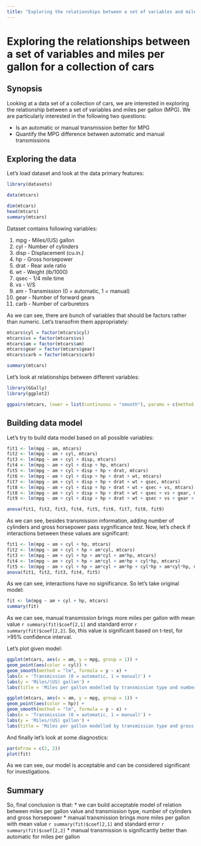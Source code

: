 ```yaml
---
title: "Exploring the relationships between a set of variables and miles per gallon for a collection of cars"
---
```


# Exploring the relationships between a set of variables and miles per gallon for a collection of cars

## Synopsis

Looking at a data set of a collection of cars, we are interested in exploring the relationship between a set of variables and miles per gallon (MPG). We are particularly interested in the following two questions:

* Is an automatic or manual transmission better for MPG
* Quantify the MPG difference between automatic and manual transmissions

## Exploring the data

Let's load dataset and look at the data primary features:

```r
library(datasets)

data(mtcars)

dim(mtcars)
head(mtcars)
summary(mtcars)
```

Dataset contains following variables:

1. mpg - Miles/(US) gallon
1. cyl - Number of cylinders
1. disp - Displacement (cu.in.)
1. hp - Gross horsepower
1. drat - Rear axle ratio
1. wt - Weight (lb/1000)
1. qsec - 1/4 mile time
1. vs - V/S
1. am - Transmission (0 = automatic, 1 = manual)
1. gear - Number of forward gears
1. carb - Number of carburetors

As we can see, there are bunch of variables that should be factors rather than numeric. Let's transofrm them appropriately:

```r
mtcars$cyl = factor(mtcars$cyl)
mtcars$vs = factor(mtcars$vs)
mtcars$am = factor(mtcars$am)
mtcars$gear = factor(mtcars$gear)
mtcars$carb = factor(mtcars$carb)

summary(mtcars)
```

Let's look at relationships between different variables:

```r
library(GGally)
library(ggplot2)

ggpairs(mtcars, lower = list(continuous = "smooth"), params = c(method = "loess"))
```

## Building data model

Let's try to build data model based on all possible variables:

```r
fit1 <- lm(mpg ~ am, mtcars)
fit2 <- lm(mpg ~ am + cyl, mtcars)
fit3 <- lm(mpg ~ am + cyl + disp, mtcars)
fit4 <- lm(mpg ~ am + cyl + disp + hp, mtcars)
fit5 <- lm(mpg ~ am + cyl + disp + hp + drat, mtcars)
fit6 <- lm(mpg ~ am + cyl + disp + hp + drat + wt, mtcars)
fit7 <- lm(mpg ~ am + cyl + disp + hp + drat + wt + qsec, mtcars)
fit8 <- lm(mpg ~ am + cyl + disp + hp + drat + wt + qsec + vs, mtcars)
fit8 <- lm(mpg ~ am + cyl + disp + hp + drat + wt + qsec + vs + gear, mtcars)
fit9 <- lm(mpg ~ am + cyl + disp + hp + drat + wt + qsec + vs + gear + carb, mtcars)

anova(fit1, fit2, fit3, fit4, fit5, fit6, fit7, fit8, fit9)
```

As we can see, besides transmission information, adding number of cylinders and gross horsepower pass sygnificance test. Now, let's check if interactions between these values are significant:

```r
fit1 <- lm(mpg ~ am + cyl + hp, mtcars)
fit2 <- lm(mpg ~ am + cyl + hp + am*cyl, mtcars)
fit3 <- lm(mpg ~ am + cyl + hp + am*cyl + am*hp, mtcars)
fit4 <- lm(mpg ~ am + cyl + hp + am*cyl + am*hp + cyl*hp, mtcars)
fit5 <- lm(mpg ~ am + cyl + hp + am*cyl + am*hp + cyl*hp + am*cyl*hp, mtcars)
anova(fit1, fit2, fit3, fit4, fit5)
```

As we can see, interactions have no significance. So let's take original model:

```r
fit <- lm(mpg ~ am + cyl + hp, mtcars)
summary(fit)
```

As we can see, manual transmission brings more miles per gallon with mean value `r summary(fit)$coef[2,1]` and standard error `r summary(fit)$coef[2,2]`. So, this value is significant based on t-test, for >95% confidence interval.

Let's plot given model:

```r
ggplot(mtcars, aes(x = am, y = mpg, group = 1)) + 
geom_point(aes(color = cyl)) + 
geom_smooth(method = "lm", formula = y ~ x) +
labs(x = 'Transmission (0 = automatic, 1 = manual)') +
labs(y = 'Miles/(US) gallon') +
labs(title = 'Miles per gallon modelled by transmission type and number of cylinders')
```

```r
ggplot(mtcars, aes(x = am, y = mpg, group = 1)) + 
geom_point(aes(color = hp)) + 
geom_smooth(method = "lm", formula = y ~ x) +
labs(x = 'Transmission (0 = automatic, 1 = manual)') +
labs(y = 'Miles/(US) gallon') +
labs(title = 'Miles per gallon modelled by transmission type and gross horsepower')
```

And finally let's look at some diagnostics:

```r
par(mfrow = c(2, 2))
plot(fit)
```

As we can see, our model is acceptable and can be considered significant for investigations.

## Summary

So, final conclusion is that:
* we can build acceptable model of relation between miles per gallon value and transmission type, number of cylinders and gross horsepower
* manual transmission brings more miles per gallon with mean value `r summary(fit)$coef[2,1]` and standard error `r summary(fit)$coef[2,2]`
* manual transmission is significantly better than automatic for miles per gallon
